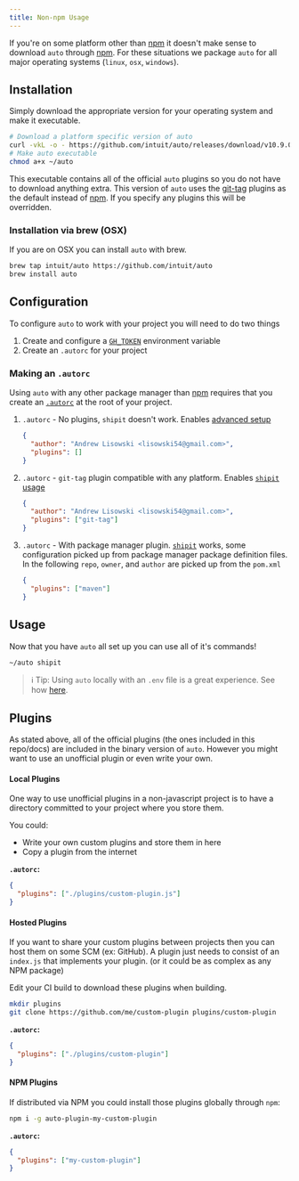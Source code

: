 ```yaml
---
title: Non-npm Usage
---
```


If you're on some platform other than [npm](https://npmjs.com) it doesn't make sense to download `auto` through [npm](https://npmjs.com).
For these situations we package `auto` for all major operating systems (`linux`, `osx`, `windows`).

## Installation

Simply download the appropriate version for your operating system and make it executable.

```bash
# Download a platform specific version of auto
curl -vkL -o - https://github.com/intuit/auto/releases/download/v10.9.0/auto-linux.gz | gunzip > ~/auto
# Make auto executable
chmod a+x ~/auto
```

This executable contains all of the official `auto` plugins so you do not have to download anything extra.
This version of `auto` uses the [git-tag](../generated/git-tag) plugins as the default instead of [npm](../generated/npm).
If you specify any plugins this will be overridden.

### Installation via brew (OSX)

If you are on OSX you can install `auto` with brew.

```bash
brew tap intuit/auto https://github.com/intuit/auto
brew install auto
```

## Configuration

To configure `auto` to work with your project you will need to do two things

1. Create and configure a [`GH_TOKEN`](https://github.com/settings/tokens) environment variable
2. Create an `.autorc` for your project

### Making an `.autorc`

Using `auto` with any other package manager than [npm](https://npmjs.com) requires that you create an [`.autorc`](./autorc) at the root of your project.

1. `.autorc` - No plugins, `shipit` doesn't work. Enables [advanced setup](https://intuit.github.io/auto/docs/welcome/getting-started#detailed-setup)

   ```json
   {
     "author": "Andrew Lisowski <lisowski54@gmail.com>",
     "plugins": []
   }
   ```

2. `.autorc` - `git-tag` plugin compatible with any platform. Enables [`shipit` usage](https://intuit.github.io/auto/docs/generated/shipit)

   ```json
   {
     "author": "Andrew Lisowski <lisowski54@gmail.com>",
     "plugins": ["git-tag"]
   }
   ```

3. `.autorc` - With package manager plugin. [`shipit`](https://intuit.github.io/auto/docs/generated/shipit) works, some configuration picked up from package manager package definition files. In the following `repo`, `owner`, and `author` are picked up from the `pom.xml`

   ```json
   {
     "plugins": ["maven"]
   }
   ```

## Usage

Now that you have `auto` all set up you can use all of it's commands!

```bash
~/auto shipit
```

> ℹ️ Tip: Using `auto` locally with an `.env` file is a great experience. See how [here](../welcome/getting-started#local-env).

## Plugins

As stated above, all of the official plugins (the ones included in this repo/docs) are included in the binary version of `auto`.
However you might want to use an unofficial plugin or even write your own.

#### Local Plugins

One way to use unofficial plugins in a non-javascript project is to have a directory committed to your project where you store them.

You could:

- Write your own custom plugins and store them in here
- Copy a plugin from the internet

**`.autorc`:**

```json
{
  "plugins": ["./plugins/custom-plugin.js"]
}
```

#### Hosted Plugins

If you want to share your custom plugins between projects then you can host them on some SCM (ex: GitHub).
A plugin just needs to consist of an `index.js` that implements your plugin. (or it could be as complex as any NPM package)

Edit your CI build to download these plugins when building.

```bash
mkdir plugins
git clone https://github.com/me/custom-plugin plugins/custom-plugin
```

**`.autorc`:**

```json
{
  "plugins": ["./plugins/custom-plugin"]
}
```

#### NPM Plugins

If distributed via NPM you could install those plugins globally through `npm`:

```bash
npm i -g auto-plugin-my-custom-plugin
```

**`.autorc`:**

```json
{
  "plugins": ["my-custom-plugin"]
}
```
